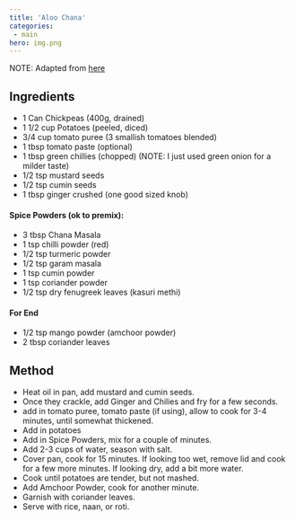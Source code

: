 ```yaml
---
title: 'Aloo Chana'
categories:
 - main
hero: img.png 
---
```


NOTE:  Adapted from [here](https://www.jcookingodyssey.com/aloo-chole-kabuli-chana-bateta-nu-saak/)


## Ingredients
* 1 Can Chickpeas (400g, drained)
* 1 1/2 cup Potatoes (peeled, diced)
* 3/4 cup tomato puree (3 smallish tomatoes blended)
* 1 tbsp tomato paste (optional)
* 1 tbsp green chillies (chopped) (NOTE: I just used green onion for a milder taste)
* 1/2 tsp mustard seeds
* 1/2 tsp cumin seeds
* 1 tbsp ginger crushed (one good sized knob)

#### Spice Powders (ok to premix):
* 3 tbsp Chana Masala
* 1 tsp chilli powder (red)
* 1/2 tsp turmeric powder
* 1/2 tsp garam masala
* 1 tsp cumin powder
* 1 tsp coriander powder
* 1/2 tsp dry fenugreek leaves (kasuri methi)

#### For End
* 1/2 tsp mango powder (amchoor powder)
* 2 tbsp coriander leaves

## Method
* Heat oil in pan, add mustard and cumin seeds.
* Once they crackle, add Ginger and Chilies and fry for a few seconds.
* add in tomato puree, tomato paste (if using), allow to cook for 3-4 minutes, until somewhat thickened.
* Add in potatoes
* Add in Spice Powders, mix for a couple of minutes.
* Add 2-3 cups of water, season with salt.
* Cover pan, cook for 15 minutes.  If looking too wet, remove lid and cook for a few more minutes.  If looking dry, add a bit more water.
* Cook until potatoes are tender, but not mashed.
* Add Amchoor Powder, cook for another minute.
* Garnish with coriander leaves.
* Serve with rice, naan, or roti.

